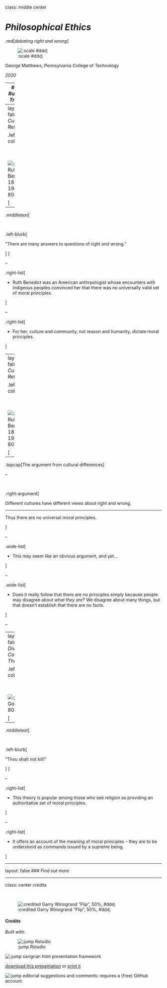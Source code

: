 class: middle center

# *Philosophical Ethics*

.red[*debating right and wrong*]

![:scale #ddd;](img/construction.png)

<!-- ![:credited Dorothea Lange "Crossroads Store", 50%, #ddd;](img/03/lange_crossroads_store.jpg) -->

George Matthews, Pennsylvania College of Technology

*2020*

---
## *The Runaway Traincar*


---
layout: false
## *Cultural Relativism*

.left-column[

<br><br>

![:portrait Ruth Benedict, 1887-1948, 80%](img/03/benedict.jpg)

]

--

.middletext[

<br>

.left-blurb[

"There are many answers to questions of right and wrong."

]
]

--

.right-list[

- Ruth Benedict was an American anthrpologist whose encounters with indigeous peoples convinced her that there was no universally valid set of moral principles.

]

--

.right-list[

- For her, culture and community, not reason and humanity, dictate moral principles.

]

---
layout: false
## *Cultural Relativism*

.left-column[

<br><br>

![:portrait Ruth Benedict, 1887-1948, 80%](img/03/benedict.jpg)

]

--

.topcap[The argument from cultural differences]

--

<br>

.right-argument[

Different cultures have different views about right and wrong.

***

Thus there are no universal moral principles.

]

--

.wide-list[

- This may seem like an obvious argument, and yet...

]

--

.wide-list[

- Does it really follow that there are no principles simply because people may disagree about *what they are*? We disagree about many things, but that doesn't establish that there are no facts.

]


--


---
layout: false
## *Divine Command Theory*

.left-column[

<br><br>

![:portrait God, , 80%](img/03/god.jpg)

]

--

.middletext[

<br>

.left-blurb[

"Thou shalt not kill!"

]
]

--

.right-list[

- This theory is popular among those who see religion as providing an authoritative set of moral principles.

]

--

.right-list[

- It offers an account of the meaning of moral principles -- they are to be understood as commands issued by a supreme being.

]


---

layout: false
### *Find out more*









---
class: center credits

<br>

![:credited Garry Winogrand "Flip", 50%, #ddd;](img/03/winogrand_flip.jpg)

#### Credits

*Built with:*

![:jump Rstudio](https://rstudio.com/products/rstudio/) 

![:jump xarignan](https://github.com/yihui/xaringan) html presentation framework 

<!-- *Photos by:* -->



[download this presentation](./pdf/03-ethics.pdf) or [print it](./pdf/03-ethics-print.pdf)

![:jump editorial suggestions and comments](https://github.com/gwmatthews/philosophy-slideshows/issues): requires a (free) GitHub account.


